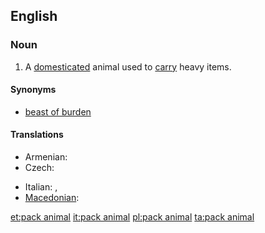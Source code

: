 ==English==
===Noun===
{{en-noun|sg=[[pack]] [[animal]]}}
# A [[domesticated]] animal used to [[carry]] heavy items.

====Synonyms====
*[[beast of burden]]

====Translations====
{{trans-top|animal used  to carry heavy items}}
* Armenian: {{t-|hy|գրաստ|tr=grast}}
* Czech: {{t-|cs|soumar|m}}
{{trans-mid}}
* Italian: {{t-|it|animale da soma|m}},  {{t-|it|bestia da soma|f}}
* [[Macedonian]]: {{t|mk|товарно животно|n|tr=tóvarno žívotno}}
{{trans-bottom}}

[[et:pack animal]]
[[it:pack animal]]
[[pl:pack animal]]
[[ta:pack animal]]